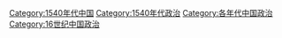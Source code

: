 [[Category:1540年代中国|Category:1540年代中国]]
[[Category:1540年代政治|Category:1540年代政治]]
[[Category:各年代中国政治|Category:各年代中国政治]]
[[Category:16世纪中国政治|Category:16世纪中国政治]]